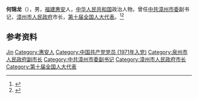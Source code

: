 '''何锦龙'''（{{bd|1947年|12月}}），男，[[福建|福建]][[惠安县|惠安]]人，[[中华人民共和国|中华人民共和国]]政治人物，曾任[[中共漳州市委|中共漳州市委]]副书记，[[漳州市人民政府|漳州市人民政府]]市长，[[第十届全国人大代表|第十届全国人大代表]]。<ref>{{Cite web|title=何锦龙(1947-12～)|url=http://www.mnwhstq.com/szzy/qzrwk/201608/t20160815_99005.htm|accessdate=2020-09-29|work=中共晋江党史人物}}</ref><ref>{{Cite book|title=中华人民共和国职官志|author=何虎生, 李耀东, 向常福主编|publisher=中国社会出版社|year=2003|isbn=9787800883934|location=北京|pages=}}</ref>

== 参考资料 ==
{{reflist}}

{{中国人物小作品}}

{{Authority control}}
{{DEFAULTSORT:He何}}
[[Category:何姓|Jin]]
[[Category:惠安人|Category:惠安人]]
[[Category:中国共产党党员_(1971年入党)|Category:中国共产党党员 (1971年入党)]]
[[Category:泉州市人民政府副市长|Category:泉州市人民政府副市长]]
[[Category:中共漳州市委副书记|Category:中共漳州市委副书记]]
[[Category:漳州市人民政府市长|Category:漳州市人民政府市长]]
[[Category:第十届全国人大代表|Category:第十届全国人大代表]]